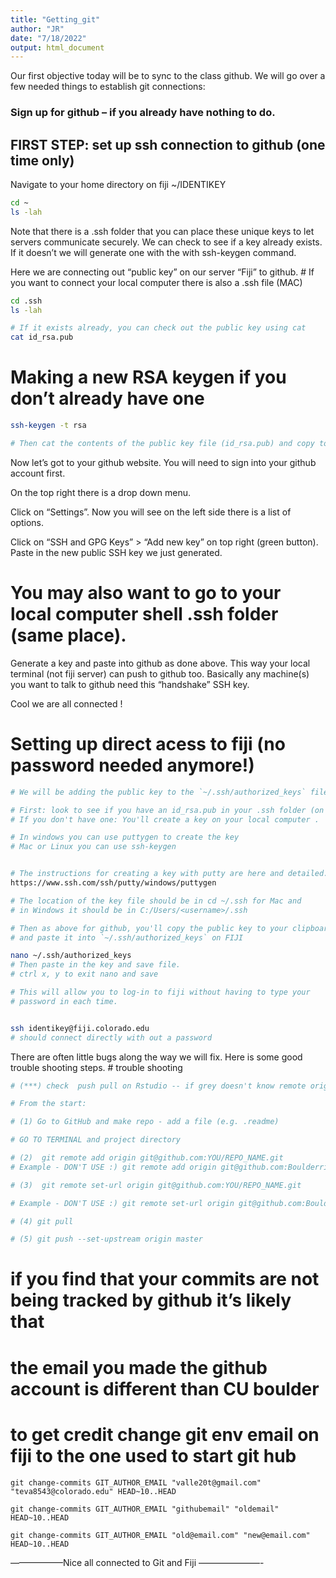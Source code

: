 ```yaml
---
title: "Getting_git"
author: "JR"
date: "7/18/2022"
output: html_document
---
```

Our first objective today will be to sync to the class github. We will
go over a few needed things to establish git connections:

### Sign up for github -- if you already have nothing to do.


## FIRST STEP: set up ssh connection to github (one time only)

Navigate to your home directory on fiji ~/IDENTIKEY

```bash

cd ~
ls -lah

```

Note that there is a .ssh folder that you can place these unique keys to let
servers communicate securely. We can check to see if a key already exists.
If it doesn't we will generate one with the with ssh-keygen command.

Here we are connecting out "public key" on our server "Fiji" to github.
# If you want to connect your local computer there is also a .ssh file (MAC)

```bash
cd .ssh
ls -lah

# If it exists already, you can check out the public key using cat
cat id_rsa.pub

```


# Making a new RSA keygen if you don't already have one
```bash

ssh-keygen -t rsa

# Then cat the contents of the public key file (id_rsa.pub) and copy to clipboard.

```

Now let's got to your github website. 
You will need to sign into your github account first.

On the top right there is a drop down menu. 

Click on "Settings". Now you will see on the left side there is a list of options. 

Click on "SSH and GPG Keys" > "Add new key" on top right (green button). Paste in the new public SSH key we just generated.

# You may also want to go to your local computer shell .ssh folder (same place).
Generate a key and paste into github as done above. This way your local terminal
(not fiji server) can push to github too. Basically any machine(s) you want to
talk to github need this "handshake" SSH key.

Cool we are all connected !


# Setting up direct acess to fiji (no password needed anymore!)
```BASH

# We will be adding the public key to the `~/.ssh/authorized_keys` file on FIJI.

# First: look to see if you have an id_rsa.pub in your .ssh folder (on your local computer)
# If you don't have one: You'll create a key on your local computer . 

# In windows you can use puttygen to create the key  
# Mac or Linux you can use ssh-keygen


# The instructions for creating a key with putty are here and detailed.
https://www.ssh.com/ssh/putty/windows/puttygen

# The location of the key file should be in cd ~/.ssh for Mac and
# in Windows it should be in C:/Users/<username>/.ssh

# Then as above for github, you'll copy the public key to your clipboard
# and paste it into `~/.ssh/authorized_keys` on FIJI

nano ~/.ssh/authorized_keys
# Then paste in the key and save file.
# ctrl x, y to exit nano and save

# This will allow you to log-in to fiji without having to type your
# password in each time.


ssh identikey@fiji.colorado.edu 
# should connect directly with out a password 
```

There are often little bugs along the way we will fix.
Here is some good trouble shooting steps.
# trouble shooting
```r
# (***) check  push pull on Rstudio -- if grey doesn't know remote origin.

# From the start:

# (1) Go to GitHub and make repo - add a file (e.g. .readme)

# GO TO TERMINAL and project directory

# (2)  git remote add origin git@github.com:YOU/REPO_NAME.git
# Example - DON'T USE :) git remote add origin git@github.com:Boulderrinnlab/CODE_VAULT.git

# (3)  git remote set-url origin git@github.com:YOU/REPO_NAME.git

# Example - DON'T USE :) git remote set-url origin git@github.com:Boulderrinnlab/CODE_VAULT.git

# (4) git pull

# (5) git push --set-upstream origin master 

```


# if you find that your commits are not being tracked by github it's likely that 
# the email you made the github account is different than CU boulder
# to get credit change git env email on fiji to the one used to start git hub

```git
git change-commits GIT_AUTHOR_EMAIL "valle20t@gmail.com" "teva8543@colorado.edu" HEAD~10..HEAD

git change-commits GIT_AUTHOR_EMAIL "githubemail" "oldemail" HEAD~10..HEAD

git change-commits GIT_AUTHOR_EMAIL "old@email.com" "new@email.com" HEAD~10..HEAD

```





------------------Nice all connected to Git and Fiji ----------------------
